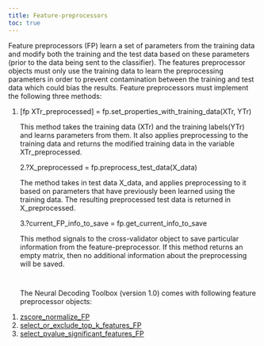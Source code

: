 ---
title: Feature-preprocessors
toc: true
---

<p class="ethan_opening_paragraph" style="padding-bottom: 0% !important;">Feature preprocessors (FP) learn a set of parameters from the training data and modify both the training and the test data based on these parameters (prior to the data being sent to the classifier). The features preprocessor objects must only use the training data to learn the preprocessing parameters in order to prevent contamination between the training and test data which could bias the results. Feature preprocessors must implement the following three methods:

<p class="ethan_bold_method">1. [fp XTr_preprocessed] = fp.set_properties_with_training_data(XTr, YTr)</p>
<p class="ethan_method_explanation">This method takes the training data (XTr) and the training labels(YTr) and learns parameters from them. It also applies preprocessing to the training data and returns the modified training data in the variable XTr_preprocessed.</p>
<p class="ethan_bold_method">2.?X_preprocessed = fp.preprocess_test_data(X_data)</p>
<p class="ethan_method_explanation">The method takes in test data X_data, and applies preprocessing to it based on parameters that have previously been learned using the training data. The resulting preprocessed test data is returned in X_preprocessed.</p>
<p class="ethan_bold_method">3.?current_FP_info_to_save = fp.get_current_info_to_save</p>
<p class="ethan_method_explanation">This method signals to the cross-validator object to save particular information from the feature-preprocessor. If this method returns an empty matrix, then no additional information about the preprocessing will be saved.</p>
<p style="padding-top:2em">The Neural Decoding Toolbox (version 1.0) comes with following feature preprocessor objects: </p><p>
</p><ol>
<li><a href="http://www.readout.info/toolbox-design/feature-preprocessors/zscore_normalize_fp/" title="zscore_normalize_FP">zscore_normalize_FP</a></li>
<li><a href="http://www.readout.info/toolbox-design/feature-preprocessors/select_or_exclude_top_k_features_fp/" title="select_or_exclude_top_k_features_FP">select_or_exclude_top_k_features_FP</a></li>
<li><a href="http://www.readout.info/toolbox-design/feature-preprocessors/select_pvalue_significant_features_fp/" title="select_pvalue_significant_features_FP">select_pvalue_significant_features_FP</a></li>
</ol>